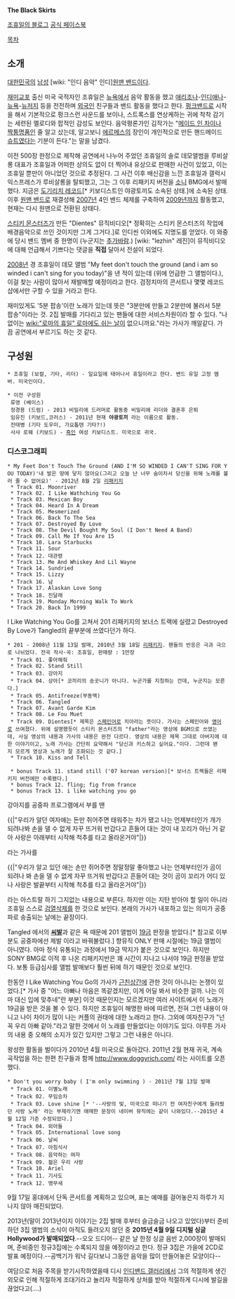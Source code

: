 '''The Black Skirts'''

[http://okelectric.blogspot.com/ 조휴일의 블로그]
[https://www.facebook.com/pages/검정치마-The-Black-Skirts/110768758942852?ref=hl 공식 페이스북]

[[목차]]


== 소개 ==

[[대한민국]]의 [[남성]] [wiki: "인디 음악" 인디][[원맨 밴드]]이다.

[[재미교포]] 출신 미국 국적자인 조휴일은 [[뉴욕]]에서 음악 활동을 했고 [[애리조나]]-[[인디애나]]-[[뉴욕]]-[[뉴저지]] 등을 전전하며 [[외국인]] 친구들과 밴드 활동을 했다고 한다. [[펑크]]밴드로 시작을 해서 기본적으로 펑크스런 사운드를 보이나, 스트록스를 연상케하는 귀에 착착 감기는 세련된 멜로디와 팝적인 감성도 보인다. 음악평론가인 김작가는 "[[메이드 인 차이나]] [[짝퉁]][[명품]]인 줄 알고 샀는데, 알고보니 [[에르메스]]의 장인이 개인적으로 만든 핸드메이드 [[슈트]]였다는 기분이 든다."는 말을 남겼다.

이전 500장 한정으로 제작해 공연에서 나누어 주었던 조휴일의 솔로 데모앨범을 루비살롱 대표가 조휴일과 어떠한 상의도 없이 더 찍어내 유상으로 판매한 사건이 있었고, 이는 조휴일 뿐만이 아니었던 것으로 추정된다. 그 사건 이후 배신감을 느낀 조휴일과 갤럭시 익스프레스가 루비살롱을 탈퇴했고, 그는 그 이후 리패키지 버전을 [[소니]] BMG에서 발매했다. 지금은 [http://www.doggyrich.com/ 도기리치 레코드][* 키보디스트인 야광토끼도 소속된 상태.]에 소속된 상태. 이후 [[원맨 밴드]]로 재결성해 [[2007년]] 4인 밴드 체제를 구축하여 [[2009년]]까지 활동했고, 현재는 다시 원맨으로 전환된 상태다.

[[스티키 몬스터즈]]가 만든 "Dientes" 뮤직비디오[* 정확히는 스티키 몬스터즈의 작업에 배경음악으로 쓰인 것이지만 그게 그거다.]로 인디씬 이외에도 지명도를 얻었다. 이 와중에 당시 밴드 멤버 중 한명이 (누군지는 [[추가바람]].) [wiki: "lezhin" 레진]이 뮤직비디오에 대해 언급해서 기쁘다는 댓글을 '''직접''' 달아서 전설이 되었다.

[[2008년]] 경 조휴일이 데모 앨범 "My feet don't touch the ground (and i am so winded i can't sing for you today)"을 낸 적이 있는데 (위에 언급한 그 앨범이다.), 이걸 찾는 사람이 많아서 재발매할 예정이라고 한다. 검정치마의 콘서트나 몇몇 레코드샵에서만 구할 수 있을 거라고 한다.

재미있게도 '5분 팝송'이란 노래가 있는데 뜻은 "3분만에 만들고 2분만에 불러서 5분 팝송"이라는 것. 2집 발매를 기다리고 있는 팬들에 대한 서비스차원이라 할 수 있다. "나 없이는 [[wiki:"로마의 휴일" 로마에도 쉬는 날]]이 없으니까요."라는 가사가 깨알같다. 가끔 공연에서 부르기도 하는 것 같다. 

== 구성원 ==

 * 조휴일 (보컬, 기타, 리더) - 일요일에 태어나서 휴일이라고 한다. 밴드 유일 고정 멤버. 미국인이다.

 * 이전 구성원
  류영 (베이스)
  정경용 (드럼) - 2013 비밀리에 드러머로 활동중 비밀리에 리더와 결혼후 은퇴
  임유진 (키보드,코러스) - 2011년 현재 '''야광토끼''' 라는 이름으로 활동.
  전태병 (기타 도우미, 가요톱텐 기타?!)
  사샤 로웨 (키보드) - [[흑인]] 여성 키보디스트. 미국으로 귀국.

=== 디스코그래피 ===

 * My Feet Don't Touch The Ground (AND I'M SO WINDED I CAN'T SING FOR YOU TODAY)'내 발은 땅에 닿지 않아요(그리고 오늘 난 너무 숨이차서 당신을 위해 노래를 불러 줄 수 없어요)' - 2012년 8월 2일 [[리패키지]]
  * Track 01. Moonriver
  * Track 02. I Like Wathching You Go
  * Track 03. Mexican Boy
  * Track 04. Heard In A Dream
  * Track 05. Mesmerized
  * Track 06. Back To The Sea
  * Track 07. Destroyed By Love
  * Track 08. The Devil Bought My Soul (I Don't Need A Band)
  * Track 09. Call Me If You Are 15
  * Track 10. Lara Starbucks
  * Track 11. Sour
  * Track 12. 대관령
  * Track 13. Me And Whiskey And Lil Wayne
  * Track 14. Sundried
  * Track 15. Lizzy
  * Track 16. 남
  * Track 17. Alaskan Love Song
  * Track 18. 진달래
  * Track 19. Monday Morning Walk To Work
  * Track 20. Back In 1999

I Like Watching You Go를 고쳐서 201 리패키지의 보너스 트랙에 실렸고 Destroyed By Love가 Tangled의 끝부분에 쓰였다던가 하다.

 * 201 - 2008년 11월 13일 발매, 2010년 3월 18일 [[리패키지]]. 팬들의 반응은 극과 극으로 나뉘었다. 전곡 작사·곡: 조휴일, 판매량 : 1만장
  * Track 01. 좋아해줘
  * Track 02. Stand Still
  * Track 03. 강아지
  * Track 04. 상아[* 코끼리의 송곳니가 아니다. 누군가를 지칭하는 건데, 누군지는 모른다.]
  * Track 05. Antifreeze(부동액)
  * Track 06. Tangled
  * Track 07. Avant Garde Kim
  * Track 08. Le Fou Muet
  * Track 09. Dientes[* 제목은 [[스페인어]]로 치아라는 뜻이다. 가사는 스페인어와 [[영어]]로 쓰여졌다. 위에 설명했듯이 스티키 몬스터즈의 "father"라는 영상에 BGM으로 쓰였는데, 사실 영상의 내용과 가사의 내용은 완전 다르다. 영상의 내용은 제목 그대로 아버지에 대한 이야기이고, 노래 가사는 간단히 요약해서 "당신과 키스하고 싶어요."이다. 그런데 왠지 모르게 영상과 노래가 잘 조화되는 것 같다.]
  * Track 10. Kiss and Tell
  
  * bonus Track 11. stand still ('07 korean version)[* 보너스 트랙들은 리패키지 버전에만 수록됐다.]
  * bonus Track 12. fling; fig from france
  * bonus Track 13. i like watching you go

강아지를 공중파 프로그램에서 부를 땐

{{|"우리가 알던 여자애는 돈만 쥐어주면 태워주는 차가 됐고 
나는 언제부터인가 개가 되려나봐 손을 댈 수 없게 자꾸 뜨거워 
반갑다고 흔들어 대는 것이 내 꼬리가 아닌 거 같아
사랑은 아래부터 시작해 척추를 타고 올라온거야"|}}

라는 가사를

{{|"우리가 알고 있던 애는 손만 쥐어주면 정말정말 좋아했고 
나는 언제부터인가 곰이 되려나 봐 손을 델 수 없게 자꾸 뜨거워 
반갑다고 흔들어 대는 것이 곰이 꼬리가 어디 있나
사랑은 발끝부터 시작해 척추를 타고 올라온거야"|}}

라는 아스트랄 하기 그지없는 내용으로 부른다. 하지만 이는 지탄 받아야 할 일이 아니라 조휴일 스스로 [[검열삭제]]를 한 것으로 보인다. 본래의 가사가 내포하고 있는 의미가 공중파로 송출되는 날에는 끝장이다.

Tangled 에서의 '''[[씨발]]'''과 같은 욕 때문에 201 앨범이 [[19금]] 판정을 받았다.[* 참고로 이부분도 공중파에선 제발 이라고 바꿔불렀다.] 향뮤직 ONLY 판매 시절에는 19금 앨범이 아니였다. 아마 정식 유통되는 과정에서 19금 딱지가 붙은 것으로 보인다. 하지만 SONY BMG로 이적 후 나온 리패키지반은 꽤 시간이 지나고 나서야 19금 판정을 받았다. 보통 등급심사를 앨범 발매보다 훨씬 뒤에 하기 때문인 것으로 보인다.

한동안 I Like Watching You Go의 가사가 [[근친상간]]에 관한 것이 아니냐는 논쟁이 있었다.[* 가사 중 "어느 아빠나 마음은 똑같겠지만, 이게 어딜 봐서 비슷한 걸까. 나는 이마 대신 입에 맞추네"란 부분] 이것 때문인지는 모르겠지만 여러 사이트에서 이 노래가 19금을 받은 것을 볼 수 있다. 하지만 조휴일이 해명한 바에 따르면, 전혀 그런 내용이 아니고 나이 차이가 많이 나는 커플의 권태에 대한 노래라고 한다. 그외에 여자친구가 "넌 꼭 우리 아빠 같아."라고 말한 것에서 이 노래를 만들었다는 이야기도 있다. 아무튼 가사의 내용 중 오해의 소지가 있긴 있지만 그렇고 그런 내용은 아니다.

왕성한 활동을 벌이다가 2010년 4월 미국으로 돌아갔다. 2011년 2월 현재 귀국, 계속 곡작업을 하는 한편 친구들과 함께 http://www.doggyrich.com/ 라는 사이트를 오픈했다.

 * Don't you worry baby ( I'm only swimming ) - 2011년 7월 13일 발매
  * Track 01. 이별노래
  * Track 02. 무임승차
  * Track 03. Love shine [* '--사랑의 빛, 미국으로 떠나기 전 여자친구에게 들려줬던 사랑 노래' 라는 부제라기엔 애매한 문장이 네이버 뮤직에는 같이 나와있다.--2015년 4월 12일 기준 수정되었다.]
  * Track 04. 외아들
  * Track 05. International love song
  * Track 06. 날씨
  * Track 07. 아침식사
  * Track 08. 음악하는 여자
  * Track 09. 젊은 우리 사랑
  * Track 10. Ariel
  * Track 11. 기사도
  * Track 12. 앵무새

9월 17일 홍대에서 단독 콘서트를 계획하고 있으며, 표는 예매를 걸어놓은지 하루가 지나지 않아 매진되었다. 

2013년(말이 2013년이지 이야기는 2집 발매 후부터 슬금슬금 나오고 있었다)부터 준비하던 3집 앨범의 소식이 아직도 들려오지 않던 중 '''2015년 4월 9일 디지털 싱글 Hollywood가 발매되었다'''.--오오 드디어--
같은 날 한정 싱글 음반 2,000장이 발매되며, 준비중인 정규3집에는 수록되지 않을 예정이라고 한다.
정규 3집은 가을에 2CD로 발표 예정이다.--공백기가 워낙 길다보니 그동안 음악을 많이 만들어놓은 모양이다--

여담으로 처음 주목을 받기시작하였을때 디시 [[인디밴드 갤러리]]에서 그의 적절하게 생긴 외모로 인해 적절하게 조대기라고 놀리자 적절하게 상처를 받아 적절하게 디시에 발길을 끊었다고(....)
